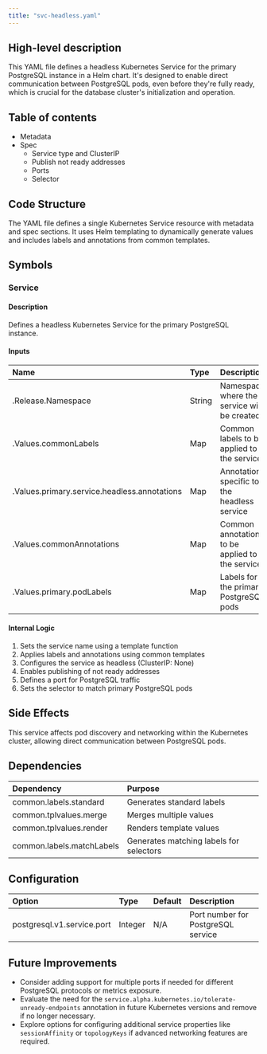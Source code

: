 ```yaml
---
title: "svc-headless.yaml"
---
```


## High-level description
This YAML file defines a headless Kubernetes Service for the primary PostgreSQL instance in a Helm chart. It's designed to enable direct communication between PostgreSQL pods, even before they're fully ready, which is crucial for the database cluster's initialization and operation.

## Table of contents
- Metadata
- Spec
  - Service type and ClusterIP
  - Publish not ready addresses
  - Ports
  - Selector

## Code Structure
The YAML file defines a single Kubernetes Service resource with metadata and spec sections. It uses Helm templating to dynamically generate values and includes labels and annotations from common templates.

## Symbols

### Service
#### Description
Defines a headless Kubernetes Service for the primary PostgreSQL instance.

#### Inputs
| Name | Type | Description |
|:-----|:-----|:------------|
| .Release.Namespace | String | Namespace where the service will be created |
| .Values.commonLabels | Map | Common labels to be applied to the service |
| .Values.primary.service.headless.annotations | Map | Annotations specific to the headless service |
| .Values.commonAnnotations | Map | Common annotations to be applied to the service |
| .Values.primary.podLabels | Map | Labels for the primary PostgreSQL pods |

#### Internal Logic
1. Sets the service name using a template function
2. Applies labels and annotations using common templates
3. Configures the service as headless (ClusterIP: None)
4. Enables publishing of not ready addresses
5. Defines a port for PostgreSQL traffic
6. Sets the selector to match primary PostgreSQL pods

## Side Effects
This service affects pod discovery and networking within the Kubernetes cluster, allowing direct communication between PostgreSQL pods.

## Dependencies
| Dependency | Purpose |
|:-----------|:--------|
| common.labels.standard | Generates standard labels |
| common.tplvalues.merge | Merges multiple values |
| common.tplvalues.render | Renders template values |
| common.labels.matchLabels | Generates matching labels for selectors |

## Configuration
| Option | Type | Default | Description |
|:-------|:-----|:--------|:------------|
| postgresql.v1.service.port | Integer | N/A | Port number for PostgreSQL service |

## Future Improvements
- Consider adding support for multiple ports if needed for different PostgreSQL protocols or metrics exposure.
- Evaluate the need for the `service.alpha.kubernetes.io/tolerate-unready-endpoints` annotation in future Kubernetes versions and remove if no longer necessary.
- Explore options for configuring additional service properties like `sessionAffinity` or `topologyKeys` if advanced networking features are required.